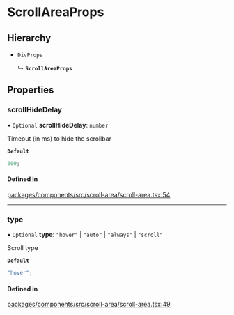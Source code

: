 # ScrollAreaProps

## Hierarchy

- `DivProps`

  ↳ **`ScrollAreaProps`**

## Properties

### scrollHideDelay

• `Optional` **scrollHideDelay**: `number`

Timeout (in ms) to hide the scrollbar

**`Default`**

```ts
600;
```

#### Defined in

[packages/components/src/scroll-area/scroll-area.tsx:54](https://github.com/vtex/shoreline/blob/0b6f8d7fa/packages/components/src/scroll-area/scroll-area.tsx#L54)

---

### type

• `Optional` **type**: `"hover"` \| `"auto"` \| `"always"` \| `"scroll"`

Scroll type

**`Default`**

```ts
"hover";
```

#### Defined in

[packages/components/src/scroll-area/scroll-area.tsx:49](https://github.com/vtex/shoreline/blob/0b6f8d7fa/packages/components/src/scroll-area/scroll-area.tsx#L49)
